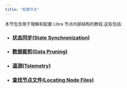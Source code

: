 ```yaml
---
title: "配置节点"
---
```


本节包含用于理解和配置 Libra 节点内部结构的教程.这些包括:

- ### [状态同步(State Synchronization)](/zh/network/nodes/configure/state-sync)
- ### [数据裁剪(Data Pruning)](/zh/network/nodes/configure/data-pruning)
- ### [遥测(Telemetry)](/zh/network/nodes/configure/telemetry)
- ### [查找节点文件(Locating Node Files)](/zh/network/nodes/configure/node-files-all-networks)
